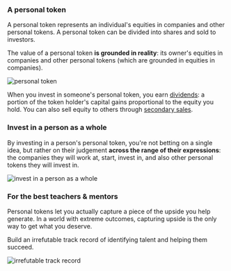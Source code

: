 ### A personal token

A personal token represents an individual's equities in companies and other personal tokens. A personal token can be divided into shares and sold to investors.

<PersonalTokenComp />

The value of a personal token **is grounded in reality**: its owner's
equities in companies and other personal tokens (which are grounded in equities
in companies).

<Image
  src="/images/grounded.png"
  alt="personal token"
  width={248}
  height={-1}
/>

When you invest in someone's personal token, you earn [dividends](/docs#dividends): a portion of the token holder's capital gains proportional to the equity you hold. You can also sell equity to others through [secondary sales](/docs#secondary-sales).

### Invest in a person as a whole

By investing in a person's personal token, you're not betting on a single idea, but rather on their judgement **across the range of their expressions**: the companies they will work at, start, invest in, and also other personal tokens they will invest in.

<Image
  src="/images/range-expression.png"
  alt="invest in a person as a whole"
  width={280}
  height={-1}
/>

### For the best teachers & mentors

Personal tokens let you actually capture a piece of the upside you help generate. In a world with extreme outcomes, capturing upside is the only way to get what you deserve.

Build an irrefutable track record of identifying talent and helping them succeed.

<Image
  src="/images/track-record.png"
  alt="irrefutable track record"
  width={368}
  height={-1}
/>

<EmailCapture />

